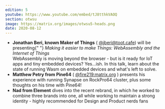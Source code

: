 ```yaml
---
edition: 5
youtube: https://www.youtube.com/embed/tJ8tthkVAOQ
section: otwsu
image: https://matrix.org/images/otwsu5-heads.png
date: 2020-08-12
---
```


*  **Jonathan Beri, known Maker of Things** ( [@jberi@toot.cafe](https://toot.cafe/@jberi)) will be presenting{" "} _Making it easier to make Things: WebAssembly and the Internet of Things_  
    WebAssembly is moving beyond the browser - but is it ready for IoT apps and tiny embedded devices? Yes...ish. In this talk, learn about the state of running Wasm on embedded devices and what's left to solve.
*  **Matthew Petry from Pine64** ( [@fire219:matrix.org](https://matrix.to/#/@fire219:matrix.org) ) presents his experience with running Synapse on RockPro64 cluster, plus some thoughts on his time with Pine64!
*  **Nad from Element** dives into the recent rebrand, in which he worked to combine three brands into one, all while working to maintain a strong identity - highly recommended for Design and Product nerds fans
